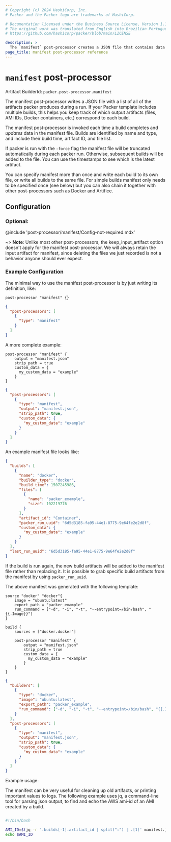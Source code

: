```yaml
---
# Copyright (c) 2024 HashiCorp, Inc.
# Packer and the Packer logo are trademarks of HashiCorp.

# Documentation licensed under the Business Source License, Version 1.1.
# The original work was translated from English into Brazilian Portuguese.
# https://github.com/hashicorp/packer/blob/main/LICENSE

description: >
  The `manifest` post-processor creates a JSON file that contains data about a Packer build's artifacts, letting you track a run's outputs.
page_title: manifest post-processor reference
---
```


<BadgesHeader>
  <PluginBadge type="official" />
</BadgesHeader>

# `manifest` post-processor

Artifact BuilderId: `packer.post-processor.manifest`

The manifest post-processor writes a JSON file with a list of all of the
artifacts packer produces during a run. If your Packer template includes
multiple builds, this helps you keep track of which output artifacts (files,
AMI IDs, Docker containers, etc.) correspond to each build.

The manifest post-processor is invoked each time a build completes and
_updates_ data in the manifest file. Builds are identified by name and type,
and include their build time, artifact ID, and file list.

If packer is run with the `-force` flag the manifest file will be truncated
automatically during each packer run. Otherwise, subsequent builds will be
added to the file. You can use the timestamps to see which is the latest
artifact.

You can specify manifest more than once and write each build to its own file,
or write all builds to the same file. For simple builds manifest only needs to
be specified once (see below) but you can also chain it together with other
post-processors such as Docker and Artifice.

## Configuration

### Optional:

@include 'post-processor/manifest/Config-not-required.mdx'

~> **Note**: Unlike most other post-processors, the keep_input_artifact option doesn't apply for the manifest
post-processor. We will always retain the input artifact for manifest, since deleting the files we just recorded
is not a behavior anyone should ever expect.

### Example Configuration

The minimal way to use the manifest post-processor is by just writing its definition, like:

<Tabs>
<Tab heading="HCL2">

```hcl
post-processor "manifest" {}
```

</Tab>
<Tab heading="JSON">

```json
{
  "post-processors": [
    {
      "type": "manifest"
    }
  ]
}
```

</Tab>
</Tabs>

A more complete example:

<Tabs>
<Tab heading="HCL2">

```hcl
post-processor "manifest" {
    output = "manifest.json"
    strip_path = true
    custom_data = {
      my_custom_data = "example"
    }
}
```

</Tab>
<Tab heading="JSON">

```json
{
  "post-processors": [
    {
      "type": "manifest",
      "output": "manifest.json",
      "strip_path": true,
      "custom_data": {
        "my_custom_data": "example"
      }
    }
  ]
}
```

</Tab>
</Tabs>

An example manifest file looks like:

```json
{
  "builds": [
    {
      "name": "docker",
      "builder_type": "docker",
      "build_time": 1507245986,
      "files": [
        {
          "name": "packer_example",
          "size": 102219776
        }
      ],
      "artifact_id": "Container",
      "packer_run_uuid": "6d5d3185-fa95-44e1-8775-9e64fe2e2d8f",
      "custom_data": {
        "my_custom_data": "example"
      }
    }
  ],
  "last_run_uuid": "6d5d3185-fa95-44e1-8775-9e64fe2e2d8f"
}
```

If the build is run again, the new build artifacts will be added to the
manifest file rather than replacing it. It is possible to grab specific build
artifacts from the manifest by using `packer_run_uuid`.

The above manifest was generated with the following template:

<Tabs>
<Tab heading="HCL2">

```hcl
source "docker" "docker"{
    image = "ubuntu:latest"
    export_path = "packer_example"
    run_command = ["-d", "-i", "-t", "--entrypoint=/bin/bash", "{{.Image}}"]
}

build {
    sources = ["docker.docker"]

    post-processor "manifest" {
        output = "manifest.json"
        strip_path = true
        custom_data = {
          my_custom_data = "example"
        }
    }
}
```

</Tab>
<Tab heading="JSON">

```json
{
  "builders": [
    {
      "type": "docker",
      "image": "ubuntu:latest",
      "export_path": "packer_example",
      "run_command": ["-d", "-i", "-t", "--entrypoint=/bin/bash", "{{.Image}}"]
    }
  ],
  "post-processors": [
    {
      "type": "manifest",
      "output": "manifest.json",
      "strip_path": true,
      "custom_data": {
        "my_custom_data": "example"
      }
    }
  ]
}
```

</Tab>
</Tabs>

Example usage:

The manifest can be very useful for cleaning up old artifacts, or printing
important values to logs. The following example uses jq, a command-line tool for
parsing json output, to find and echo the AWS ami-id of an AMI created by a
build.

```bash

#!/bin/bash

AMI_ID=$(jq -r '.builds[-1].artifact_id | split(":") | .[1]' manifest.json)
echo $AMI_ID

```
